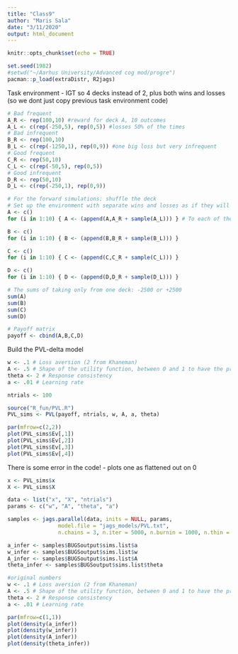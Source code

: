 ```yaml
---
title: "Class9"
author: "Maris Sala"
date: "3/11/2020"
output: html_document
---
```


```r
knitr::opts_chunk$set(echo = TRUE)
```

```r
set.seed(1982)
#setwd("~/Aarhus University/Advanced cog mod/progre")
pacman::p_load(extraDistr, R2jags)
```

Task environment - IGT so 4 decks instead of 2, plus both wins and losses (so we dont just copy previous task environment code)

```r
# Bad frequent
A_R <- rep(100,10) #reward for deck A, 10 outcomes
A_L <- c(rep(-250,5), rep(0,5)) #losses 50% of the times
# Bad infrequent
B_R <- rep(100,10)
B_L <- c(rep(-1250,1), rep(0,9)) #one big loss but very infrequent
# Good frequent
C_R <- rep(50,10)
C_L <- c(rep(-50,5), rep(0,5))
# Good infrequent
D_R <- rep(50,10)
D_L <- c(rep(-250,1), rep(0,9))

# For the forward simulations: shuffle the deck
# Set up the environment with separate wins and losses as if they will be presented separately to the participants
A <- c()
for (i in 1:10) { A <- (append(A,A_R + sample(A_L))) } # To each of the 4 decks, adds losses and rewards together

B <- c()
for (i in 1:10) { B <- (append(B,B_R + sample(B_L))) }

C <- c()
for (i in 1:10) { C <- (append(C,C_R + sample(C_L))) }

D <- c()
for (i in 1:10) { D <- (append(D,D_R + sample(D_L))) }

# The sums of taking only from one deck: -2500 or +2500
sum(A)
sum(B)
sum(C)
sum(D)

# Payoff matrix
payoff <- cbind(A,B,C,D)
```

Build the PVL-delta model
```r
w <- .1 # Loss aversion (2 from Khaneman)
A <- .5 # Shape of the utility function, between 0 and 1 to have the proper shape
theta <- 2 # Response consistency
a <- .01 # Learning rate

ntrials <- 100

source("R_fun/PVL.R")
PVL_sims <- PVL(payoff, ntrials, w, A, a, theta)

par(mfrow=c(2,2))
plot(PVL_sims$Ev[,1])
plot(PVL_sims$Ev[,2])
plot(PVL_sims$Ev[,3])
plot(PVL_sims$Ev[,4])
```

There is some error in the code! - plots one as flattened out on 0

```r
x <- PVL_sims$x
X <- PVL_sims$X

data <- list("x", "X", "ntrials")
params <- c("w", "A", "theta", "a")

samples <- jags.parallel(data, inits = NULL, params,
                model.file = "jags_models/PVL.txt",
                n.chains = 3, n.iter = 5000, n.burnin = 1000, n.thin = 1)

a_infer <- samples$BUGSoutput$sims.list$a
w_infer <- samples$BUGSoutput$sims.list$w
A_infer <- samples$BUGSoutput$sims.list$A
theta_infer <- samples$BUGSoutput$sims.list$theta

#original numbers
w <- .1 # Loss aversion (2 from Khaneman)
A <- .5 # Shape of the utility function, between 0 and 1 to have the proper shape
theta <- 2 # Response consistency
a <- .01 # Learning rate

par(mfrow=c(1,1))
plot(density(a_infer))
plot(density(w_infer))
plot(density(A_infer))
plot(density(theta_infer))
```

